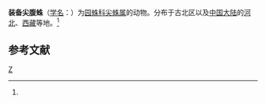 {{Speciesbox 
| genus = Aculepeira
| species = armida
| image = Aculepeira armida.jpg
| authority = (Audouin, 1826)<ref name='id13453'>{{cite web| url =http://www.bioinfo.cn/db05/BjdwSpecies.php?action=view&id=13453| title =装备尖腹蛛| work =《中国动物物种编目数据库》| publisher =中国科学院微生物研究所| author =中国科学院动物研究所| accessdate =2009-04-28| deadurl =yes| archiveurl =https://web.archive.org/web/20160305045128/http://www.bioinfo.cn/db05/BjdwSpecies.php?action=view&id=13453| archivedate =2016-03-05| df =}}</ref>
}}

'''装备尖腹蛛'''（[[学名|学名]]：{{lang|la|''Aculepeira armida''}}）为[[园蛛科|园蛛科]][[尖蛛属|尖蛛属]]的动物。分布于古北区以及[[中国大陆|中国大陆]]的[[河北|河北]]、[[西藏|西藏]]等地。<ref name='id13453'/>

== 参考文献 ==
{{reflist}}
{{Taxonbar}}

[[Category:尖蛛属|Z]]
